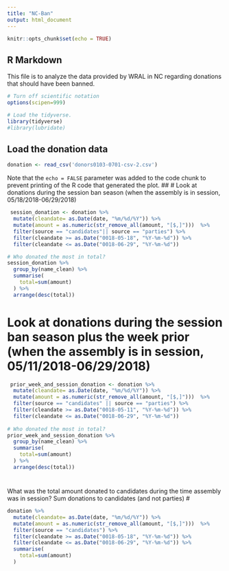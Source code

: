 ```yaml
---
title: "NC-Ban"
output: html_document
---
```


```r
knitr::opts_chunk$set(echo = TRUE)
```

## R Markdown

This file is to analyze the data provided by WRAL in NC regarding donations that should have been banned.

```r
# Turn off scientific notation
options(scipen=999)

# Load the tidyverse.
library(tidyverse)
#library(lubridate)
```

## Load the donation data


```r
donation <- read_csv('donors0103-0701-csv-2.csv')
```

Note that the `echo = FALSE` parameter was added to the code chunk to prevent printing of the R code that generated the plot.
##
# Look at donations during the session ban season (when the assembly is in session, 05/18/2018-06/29/2018)

```r
 session_donation <- donation %>%
  mutate(cleandate= as.Date(date, "%m/%d/%Y")) %>%
  mutate(amount = as.numeric(str_remove_all(amount, "[$,]")))  %>%
  filter(source == "candidates"|| source == "parties") %>%
  filter(cleandate >= as.Date("0018-05-18", "%Y-%m-%d")) %>%
  filter(cleandate <= as.Date("0018-06-29", "%Y-%m-%d"))

# Who donated the most in total?
session_donation %>%
  group_by(name_clean) %>%
  summarise(
    total=sum(amount)
  ) %>%
  arrange(desc(total))


```
# Look at donations during the session ban season plus the week prior (when the assembly is in session, 05/11/2018-06/29/2018)

```r
 prior_week_and_session_donation <- donation %>%
  mutate(cleandate= as.Date(date, "%m/%d/%Y")) %>%
  mutate(amount = as.numeric(str_remove_all(amount, "[$,]")))  %>%
  filter(source == "candidates" || source == "parties") %>%
  filter(cleandate >= as.Date("0018-05-11", "%Y-%m-%d")) %>%
  filter(cleandate <= as.Date("0018-06-29", "%Y-%m-%d"))
 
# Who donated the most in total?
prior_week_and_session_donation %>%
  group_by(name_clean) %>%
  summarise(
    total=sum(amount)
  ) %>%
  arrange(desc(total))


```
#
What was the total amount donated to candidates during the time assembly was in session?
Sum donations to candidates (and not parties)
#
```r
donation %>%
  mutate(cleandate= as.Date(date, "%m/%d/%Y")) %>%
  mutate(amount = as.numeric(str_remove_all(amount, "[$,]")))  %>%
  filter(source == "candidates") %>%
  filter(cleandate >= as.Date("0018-05-18", "%Y-%m-%d")) %>%
  filter(cleandate <= as.Date("0018-06-29", "%Y-%m-%d")) %>%
  summarise(
    total=sum(amount)
  )

```